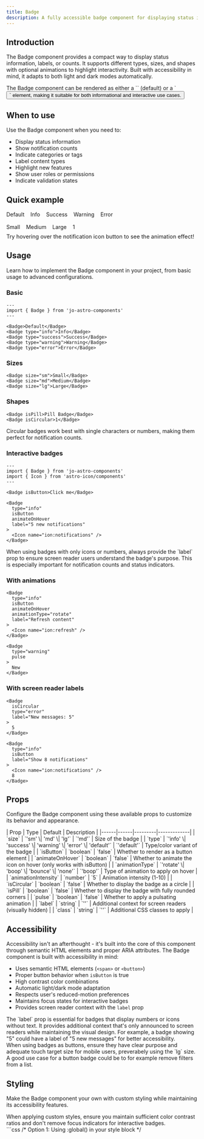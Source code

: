 ```yaml
---
title: Badge
description: A fully accessible badge component for displaying status information, labels, and counts with customizable styles and animations.
---
```



## Introduction

The Badge component provides a compact way to display status information, labels, or counts. It supports different types, sizes, and shapes with optional animations to highlight interactivity. Built with accessibility in mind, it adapts to both light and dark modes automatically.

<Aside type="note" title="Versatility">
  The Badge component can be rendered as either a `<span>` (default) or a `<button>` element, making it suitable for both informational and interactive use cases.
</Aside>

## When to use

Use the Badge component when you need to:

- Display status information
- Show notification counts
- Indicate categories or tags
- Label content types
- Highlight new features
- Show user roles or permissions
- Indicate validation states

## Quick example

<div class="not-content">
  <div style="display: flex; gap: 1rem; flex-wrap: wrap; align-items: center;">
    <Badge type="default">Default</Badge>
    <Badge type="info">Info</Badge>
    <Badge type="success">Success</Badge>
    <Badge type="warning">Warning</Badge>
    <Badge type="error">Error</Badge>
  </div>

  <div style="margin-top: 1rem; display: flex; gap: 1rem; flex-wrap: wrap; align-items: center;">
    <Badge size="sm" isPill>Small</Badge>
    <Badge size="md" isPill>Medium</Badge>
    <Badge size="lg" isPill>Large</Badge>
    <Badge isCircular label="1 notification">1</Badge>
    <Badge type="info" isButton isCircular animateOnHover label="Go to notifications">
      <Icon name="ion:notifications" size="1rem" />
    </Badge>
  </div>

  <p style="margin-top: 0.5rem; font-size: 0.9rem;">Try hovering over the notification icon button to see the animation effect!</p>
</div>

## Usage

Learn how to implement the Badge component in your project, from basic usage to advanced configurations.

### Basic

```astro
---
import { Badge } from 'jo-astro-components'
---

<Badge>Default</Badge>
<Badge type="info">Info</Badge>
<Badge type="success">Success</Badge>
<Badge type="warning">Warning</Badge>
<Badge type="error">Error</Badge>
```

### Sizes

```astro
<Badge size="sm">Small</Badge>
<Badge size="md">Medium</Badge>
<Badge size="lg">Large</Badge>
```

### Shapes

```astro
<Badge isPill>Pill Badge</Badge>
<Badge isCircular>1</Badge>
```

<Aside type="tip" title="Circular badges">
  Circular badges work best with single characters or numbers, making them perfect for notification counts.
</Aside>

### Interactive badges

```astro
---
import { Badge } from 'jo-astro-components'
import { Icon } from 'astro-icon/components'
---

<Badge isButton>Click me</Badge>

<Badge
  type="info"
  isButton
  animateOnHover
  label="5 new notifications"
>
  <Icon name="ion:notifications" />
</Badge>
```

<Aside type="caution" title="Icon or number only badges">
  When using badges with only icons or numbers, always provide the `label` prop to ensure screen reader users understand the badge's purpose. This is especially important for notification counts and status indicators.
</Aside>

### With animations

```astro
<Badge
  type="info"
  isButton
  animateOnHover
  animationType="rotate"
  label="Refresh content"
>
  <Icon name="ion:refresh" />
</Badge>

<Badge
  type="warning"
  pulse
>
  New
</Badge>
```

### With screen reader labels

```astro
<Badge
  isCircular
  type="error"
  label="New messages: 5"
>
  5
</Badge>

<Badge
  type="info"
  isButton
  label="Show 8 notifications"
>
  <Icon name="ion:notifications" />
  8
</Badge>
```

## Props

Configure the Badge component using these available props to customize its behavior and appearance.

<div class="props-wrapper">
| Prop | Type | Default | Description |
|------|------|---------|-------------|
| `size` | `'sm' \| 'md' \| 'lg'` | `'md'` | Size of the badge |
| `type` | `'info' \| 'success' \| 'warning' \| 'error' \| 'default'` | `'default'` | Type/color variant of the badge |
| `isButton` | `boolean` | `false` | Whether to render as a button element |
| `animateOnHover` | `boolean` | `false` | Whether to animate the icon on hover (only works with isButton) |
| `animationType` | `'rotate' \| 'boop' \| 'bounce' \| 'none'` | `'boop'` | Type of animation to apply on hover |
| `animationIntensity` | `number` | `5` | Animation intensity (1-10) |
| `isCircular` | `boolean` | `false` | Whether to display the badge as a circle |
| `isPill` | `boolean` | `false` | Whether to display the badge with fully rounded corners |
| `pulse` | `boolean` | `false` | Whether to apply a pulsating animation |
| `label` | `string` | `''` | Additional context for screen readers (visually hidden) |
| `class` | `string` | `''` | Additional CSS classes to apply |
</div>

## Accessibility

Accessibility isn't an afterthought - it's built into the core of this component through semantic HTML elements and proper ARIA attributes. The Badge component is built with accessibility in mind:

- Uses semantic HTML elements (`<span>` or `<button>`)
- Proper button behavior when `isButton` is true
- High contrast color combinations
- Automatic light/dark mode adaptation
- Respects user's reduced-motion preferences
- Maintains focus states for interactive badges
- Provides screen reader context with the `label` prop

<Aside type="tip" title="Screen reader labels">
  The `label` prop is essential for badges that display numbers or icons without text. It provides additional context that's only announced to screen readers while maintaining the visual design. For example, a badge showing "5" could have a label of "5 new messages" for better accessibility.
</Aside>

<Aside type="caution" title="Interactive badges">
  When using badges as buttons, ensure they have clear purpose and adequate touch target size for mobile users, preverabely using the `lg` size. A good use case for a button badge could be to for example remove filters from a list.
</Aside>

## Styling

Make the Badge component your own with custom styling while maintaining its accessibility features.

<Aside type="caution" title="Accessibility considerations">
  When applying custom styles, ensure you maintain sufficient color contrast ratios and don't remove focus indicators for interactive badges.
</Aside>

<Tabs>
  <TabItem label="Custom CSS">
    ```css
    /* Option 1: Using :global() in your style block */
    <style>
      :global(.badge) {
        font-weight: 600;
        letter-spacing: 0.025em;
      }

      :global(.badge.type-info) {
        border-color: light-dark(hsl(210 100% 50%), hsl(210 100% 60%));
        background-color: light-dark(hsl(210 100% 95%), hsl(210 100% 20%));
      }

      :global(button.badge:focus-visible) {
        outline: 2px solid currentColor;
        outline-offset: 2px;
      }
    </style>

    /* Option 2: Using is:global on the style tag */
    <style is:global>
      .badge {
        font-weight: 600;
        letter-spacing: 0.025em;
      }

      .badge.type-info {
        border-color: light-dark(hsl(210 100% 50%), hsl(210 100% 60%));
        background-color: light-dark(hsl(210 100% 95%), hsl(210 100% 20%));
      }

      button.badge:focus-visible {
        outline: 2px solid currentColor;
        outline-offset: 2px;
      }
    </style>
    ```
  </TabItem>
  <TabItem label="Tailwind Classes">
    ```astro
    <Badge
      class="font-semibold tracking-wide"
      type="info"
    >
      Custom Badge
    </Badge>
    ```
  </TabItem>
</Tabs>

<Aside type="note" title="Style scoping">
  Astro components use scoped styles by default. To override component styles, you'll need to use either `:global()` selectors or the `is:global` directive on your style tag.
</Aside>

## Interactive examples

See the Badge component in action with these practical examples demonstrating different variants and styling options.

### Status badges

<div class="not-content">
  <div style="display: flex; gap: 0.5rem; flex-wrap: wrap; align-items: center;">
    <Badge type="success" isPill>Active</Badge>
    <Badge type="warning" isPill>Pending</Badge>
    <Badge type="error" isPill>Failed</Badge>
    <Badge type="info" isPill>Processing</Badge>
    <Badge type="default" isPill>Draft</Badge>
  </div>
</div>

### Notification badges

<div class="not-content">
  <div style="display: flex; gap: 1.5rem; margin-top: 1rem;">
    <div style="position: relative; display: inline-flex;">
      <button style="background: none; border: none; cursor: pointer;">
        <Icon name="ion:mail" size="1.5rem" />
        <span class="sr-only">3 unread messages</span>
      </button>
      <Badge
        type="error"
        isCircular
        size="sm"
        style="position: absolute; top: -5px; right: -5px;"
      >
        3
      </Badge>
    </div>

    <div style="position: relative; display: inline-flex;">
      <button style="background: none; border: none; cursor: pointer;">
        <Icon name="ion:notifications" size="1.5rem" />
        <span class="sr-only">5 new notifications</span>
      </button>
      <Badge
        type="info"
        isCircular
        size="sm"
        style="position: absolute; top: -5px; right: -5px;"
      >
        5
      </Badge>
    </div>

    <div style="position: relative; display: inline-flex;">
      <button style="background: none; border: none; cursor: pointer;">
        <Icon name="ion:chatbubble" size="1.5rem" />
        <span class="sr-only">2 new comments</span>
      </button>
      <Badge
        type="success"
        isCircular
        size="sm"
        style="position: absolute; top: -5px; right: -5px;"
      >
        2
      </Badge>
    </div>
  </div>
</div>

### Interactive badges with animations

<div class="not-content">
  <div style="display: flex; gap: 1rem; margin-top: 1rem;">
    <Badge
      type="info"
      isButton
      animateOnHover
      animationType="rotate"
      animationIntensity={20}
      label="Refresh content"
    >
      <Icon name="ion:refresh" size="1rem" />
      Refresh
    </Badge>

    <Badge
      type="success"
      isButton
      animateOnHover
      animationType="bounce"
      label="Approve item"
    >
      <Icon name="ion:checkmark" size="1rem" />
      Approve
    </Badge>

    <Badge
      type="warning"
      pulse
    >
      New feature (pulse)
    </Badge>
  </div>
</div>

### Accessible icon-only badges

<div class="not-content">
  <div style="display: flex; gap: 1rem; margin-top: 1rem;">
    <Badge
      type="info"
      isButton
      animateOnHover
      label="Show information"
    >
      <Icon name="ion:information-circle" size="1rem" />
    </Badge>

    <Badge
      type="success"
      label="Task completed"
    >
      <Icon name="ion:checkmark-circle" size="1rem" />
    </Badge>

    <Badge
      type="error"
      isButton
      isCircular
      label="Delete item"
    >
      <Icon name="ion:trash" size="1rem" />
    </Badge>
  </div>
  <p style="margin-top: 0.5rem; font-size: 0.9rem;">These badges provide proper context to screen readers while maintaining a clean visual design. For optimal accessibility and usability, it's recommended to display text alongside icons whenever possible.</p>
</div>
